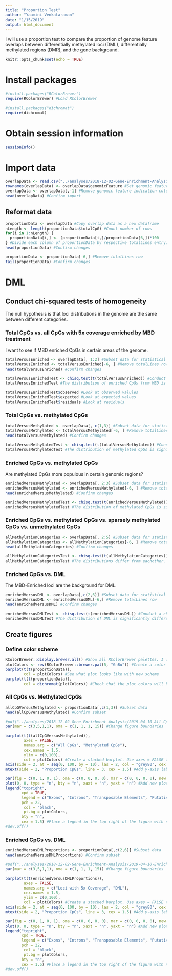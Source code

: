 ```yaml
---
title: "Proportion Test"
author: "Yaamini Venkataraman"
date: "1/15/2019"
output: html_document
---
```


I will use a proportion test to compare the proportion of genome feature overlaps between differentially methylated loci (DML), differentially methylated regions (DMR), and the gene background.

```r
knitr::opts_chunk$set(echo = TRUE)
```

# Install packages

```r
#install.packages("RColorBrewer")
require(RColorBrewer) #Load RColorBrewer

#install.packages("dichromat")
require(dichromat)
```

# Obtain session information

```r
sessionInfo()
```

# Import data

```r
overlapData <- read.csv("../analyses/2018-12-02-Gene-Enrichment-Analysis/2019-01-15-Overlap-Proportions.csv", header = TRUE)
rownames(overlapData) <- overlapData$genomicFeature #Set genomic feature indication and rownames
overlapData <- overlapData[,-1] #Remove genomic feature indication column
head(overlapData) #Confirm import
```

## Reformat data

```r
proportionData <- overlapData #Copy overlap data as a new dataframe
nLength <- length(proportionData$totalCpG) #Count number of rows
for(i in 1:nLength) {
  proportionData[i,] <- (proportionData[i,]/proportionData[6,])*100
} #Divide each column of proportionData by respective totalLines entry. Multiply by 100 and and save the percentage
head(proportionData) #Confirm changes
```

```r
proportionData <- proportionData[-6,] #Remove totalLines row
tail(proportionData) #Confirm changes
```

# DML

## Conduct chi-squared tests of homogeneity

The null hypothesis is that loci distributions in the genome are the same between different categories.

### Total CpGs vs. all CpGs with 5x coverage enriched by MBD treatment

I want to see if MBD enriched CpGs in certain areas of the genome.

```r
totalVersusEnriched <- overlapData[, 1:2] #Subset data for statistical testing
totalVersusEnriched <- totalVersusEnriched[-6, ] #Remove totalLines row
head(totalVersusEnriched) #Confirm changes
```

```r
totalVersusEnrichedTest <- chisq.test(t(totalVersusEnriched)) #Conduct a chi-squared test
totalVersusEnrichedTest #The distribution of enriched CpGs from MBD is different from the distribution of all CG motifs in the C. virginica genome
```

```r
totalVersusEnrichedTest$observed #Look at observed valules
totalVersusEnrichedTest$expected #Look at expected values
totalVersusEnrichedTest$residuals #Look at residuals
```

### Total CpGs vs. methylated CpGs

```r
totalVersusMethylated <- overlapData[, c(1,3)] #Subset data for statistical testing
totalVersusMethylated <- totalVersusMethylated[-6, ] #Remove totalLines row
head(totalVersusMethylated) #Confirm changes
```

```r
totalVersusMethylatedTest <- chisq.test(t(totalVersusMethylated)) #Conduct a chi-squared test
totalVersusMethylatedTest #The distribution of methylated CpGs is significantly different from all CpG
```

### Enriched CpGs vs. methylated CpGs

Are methylated CpGs more populous in certain genomic regions?

```r
enrichedVersusMethylated <- overlapData[, 2:3] #Subset data for statistical testing
enrichedVersusMethylated <- enrichedVersusMethylated[-6, ] #Remove totalLines row
head(enrichedVersusMethylated) #Confirm changes
```

```r
enrichedVersusMethylatedTest <- chisq.test(t(enrichedVersusMethylated)) #Conduct a chi-squared test
enrichedVersusMethylatedTest #The distribution of methylated CpGs is significantly different from CpGs enriched by MBD
```

### Enriched CpGs vs. methylated CpGs vs. sparsely methylated CpGs vs. unmethylated CpGs

```r
allMethylationCategories <- overlapData[, 2:5] #Subset data for statistical testing
allMethylationCategories <- allMethylationCategories[-6, ] #Remove totalLines row
head(allMethylationCategories) #Confirm changes
```

```r
allMethylationCategoriesTest <- chisq.test(t(allMethylationCategories)) #Conduct a chi-squared test
allMethylationCategoriesTest #The distributions differ from eachother.
```

### Enriched CpGs vs. DML

The MBD-Enriched loci are the background for DML.

```r
enrichedVersusDML <- overlapData[,c(2,6)] #Subset data for statistical testing
enrichedVersusDML <- enrichedVersusDML[-6,] #Remove totalLines row
head(enrichedVersusDML) #Confirm changes
```

```r
enrichedVersusDMLTest <- chisq.test(t(enrichedVersusDML)) #Conduct a chi-squared test
enrichedVersusDMLTest #The distribution of DML is significantly different from methylated CpGs.
```

## Create figures

### Define color scheme

```r
RColorBrewer::display.brewer.all() #Show all RColorBrewer palettes. I will choose greens.
plotColors <- rev(RColorBrewer::brewer.pal(5, "GnBu")) #Create a color palette for the barplots. Use 5 green-blue shades from RColorBrewer. Reverse theorder so the darkest shade is used first.
barplot(t(t(proportionData)),
        col = plotColors) #See what plot looks like with new scheme
barplot(t(t(proportionData)),
        col = dichromat(plotColors)) #Check that the plot colors will be easy to interpret for those with color blindess
```

### All CpGs vs. Methylated CpGs

```r
allCpGVersusMethylated <- proportionData[,c(1,3)] #Subset data
head(allCpGVersusMethylated) #Confirm subset
```

```r
#pdf("../analyses/2018-12-02-Gene-Enrichment-Analysis/2019-04-10-All-CpGs-Versus-Methylated-CpGs.pdf", height = 8.5, width = 11)
par(mar = c(3,5,1,1), oma = c(1, 1, 1, 15)) #Change figure boundaries

barplot(t(t(allCpGVersusMethylated)),
        axes = FALSE, 
        names.arg = c("All CpGs", "Methylated CpGs"),
        cex.names = 1.5,
        ylim = c(0,100),
        col = plotColors) #Create a stacked barplot. Use axes = FALSE to remove the y-axis and names.arg to set labels on the x-axis.
axis(side = 2, at = seq(0, 100, by = 10), las = 2, col = "grey80", cex.axis = 1.2)
mtext(side = 2, "Proportion CpGs", line = 3, cex = 1.5) #Add y-axis label

par(fig = c(0, 1, 0, 1), oma = c(0, 0, 0, 0), mar = c(0, 0, 0, 0), new = TRUE) #Create new plot
plot(0, 0, type = "n", bty = "n", xaxt = "n", yaxt = "n") #Add new plot on top of current plot
legend("topright",
       xpd = TRUE,
       legend = c("Exons", "Introns", "Transposable Elements", "Putative Promoters", "Other"),
       pch = 22, 
        col = "black", 
        pt.bg = plotColors,
       bty = "n",
       cex = 1.5) #Place a legend in the top right of the figure with no box
#dev.off()
```

### Enriched CpGs vs. DML

```r
enrichedVersusDMLProportions <- proportionData[,c(2,6)] #Subset data
head(enrichedVersusDMLProportions) #Confirm subset
```

```r
#pdf("../analyses/2018-12-02-Gene-Enrichment-Analysis/2019-04-10-Enriched-Versus-DML.pdf", height = 8.5, width = 11)
par(mar = c(3,5,1,1), oma = c(1, 1, 1, 15)) #Change figure boundaries

barplot(t(t(enrichedVersusDMLProportions)), 
        axes = FALSE, 
        names.arg = c("Loci with 5x Coverage", "DML"),
        cex.names = 1.5,
        ylim = c(0,100),
        col = plotColors) #Create a stacked barplot. Use axes = FALSE to remove the y-axis and names.arg to set labels on the x-axis.
axis(side = 2, at = seq(0, 100, by = 10), las = 2, col = "grey80", cex.axis = 1.2) #Add y-axis
mtext(side = 2, "Proportion CpGs", line = 3, cex = 1.5) #Add y-axis label

par(fig = c(0, 1, 0, 1), oma = c(0, 0, 0, 0), mar = c(0, 0, 0, 0), new = TRUE) #Create new plot
plot(0, 0, type = "n", bty = "n", xaxt = "n", yaxt = "n") #Add new plot on top of current plot
legend("topright",
       xpd = TRUE,
       legend = c("Exons", "Introns", "Transposable Elements", "Putative Promoters", "Other"),
       pch = 22, 
        col = "black", 
        pt.bg = plotColors,
       bty = "n",
       cex = 1.5) #Place a legend in the top right of the figure with no box. pch = 22 has a background and outline. col changes the outline, pt.bg changes the point fill
#dev.off()
```
